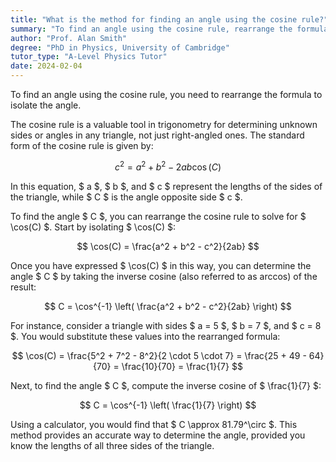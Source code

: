 ```yaml
---
title: "What is the method for finding an angle using the cosine rule?"
summary: "To find an angle using the cosine rule, rearrange the formula to solve for the angle."
author: "Prof. Alan Smith"
degree: "PhD in Physics, University of Cambridge"
tutor_type: "A-Level Physics Tutor"
date: 2024-02-04
---
```


To find an angle using the cosine rule, you need to rearrange the formula to isolate the angle.

The cosine rule is a valuable tool in trigonometry for determining unknown sides or angles in any triangle, not just right-angled ones. The standard form of the cosine rule is given by:

$$
c^2 = a^2 + b^2 - 2ab \cos(C)
$$

In this equation, $ a $, $ b $, and $ c $ represent the lengths of the sides of the triangle, while $ C $ is the angle opposite side $ c $.

To find the angle $ C $, you can rearrange the cosine rule to solve for $ \cos(C) $. Start by isolating $ \cos(C) $:

$$
\cos(C) = \frac{a^2 + b^2 - c^2}{2ab}
$$

Once you have expressed $ \cos(C) $ in this way, you can determine the angle $ C $ by taking the inverse cosine (also referred to as arccos) of the result:

$$
C = \cos^{-1} \left( \frac{a^2 + b^2 - c^2}{2ab} \right)
$$

For instance, consider a triangle with sides $ a = 5 $, $ b = 7 $, and $ c = 8 $. You would substitute these values into the rearranged formula:

$$
\cos(C) = \frac{5^2 + 7^2 - 8^2}{2 \cdot 5 \cdot 7} = \frac{25 + 49 - 64}{70} = \frac{10}{70} = \frac{1}{7}
$$

Next, to find the angle $ C $, compute the inverse cosine of $ \frac{1}{7} $:

$$
C = \cos^{-1} \left( \frac{1}{7} \right)
$$

Using a calculator, you would find that $ C \approx 81.79^\circ $. This method provides an accurate way to determine the angle, provided you know the lengths of all three sides of the triangle.
    